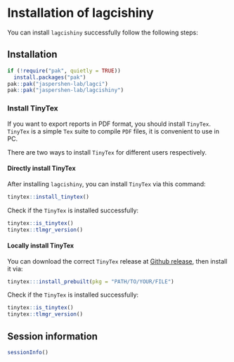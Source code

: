 # Installation of lagcishiny

You can install `lagcishiny` successfully follow the following steps:

## Installation

```r
if (!require("pak", quietly = TRUE)) 
  install.packages("pak")
pak::pak("jaspershen-lab/lagci")
pak::pak("jaspershen-lab/lagcishiny")
```

### Install TinyTex

If you want to export reports in PDF format, you should install `TinyTex`. `TinyTex` is a simple `Tex` suite to compile `PDF` files, it is convenient to use in PC.

There are two ways to install `TinyTex` for different users respectively.

#### Directly install TinyTex

After installing `lagcishiny`, you can install `TinyTex` via this command:
```r
tinytex::install_tinytex()
```

Check if the `TinyTex` is installed successfully:
```r
tinytex::is_tinytex()
tinytex::tlmgr_version()
```

#### Locally install TinyTex

You can download the correct `TinyTex` release at [Github release](https://github.com/rstudio/tinytex-releases), then install it via:
```r
tinytex:::install_prebuilt(pkg = "PATH/TO/YOUR/FILE")
```

Check if the `TinyTex` is installed successfully:
```r
tinytex::is_tinytex()
tinytex::tlmgr_version()
```

## Session information

```r
sessionInfo()
```
